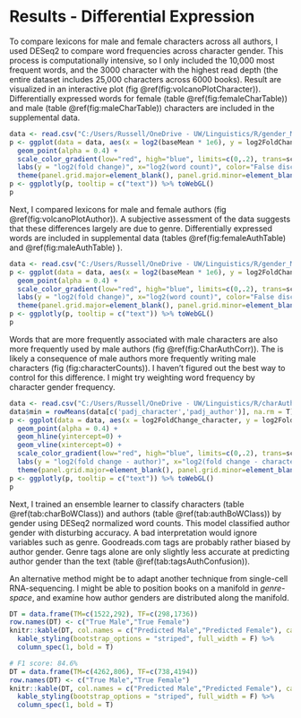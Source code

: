 # Results - Differential Expression

To compare lexicons for male and female characters across all authors, I used DESeq2 to compare word frequencies across character gender. This process is computationally intensive, so I only included the 10,000 most frequent words, and the 3000 character with the highest read depth (the entire dataset includes 25,000 characters across 6000 books). Result are visualized in an interactive plot (fig \@ref(fig:volcanoPlotCharacter)). Differentially expressed words for female (table \@ref(fig:femaleCharTable)) and male (table \@ref(fig:maleCharTable)) characters are included in the supplemental data. 

```r
data <- read.csv("C:/Users/Russell/OneDrive - UW/Linguistics/R/gender_M_vs_F_char.csv")
p <- ggplot(data = data, aes(x = log2(baseMean * 1e6), y = log2FoldChange, text=sprintf("%s</br></br>log2FoldChange: %.3g</br>FDR: %.3g",X,log2FoldChange,padj), colour = padj)) +
  geom_point(alpha = 0.4) +  
  scale_color_gradient(low="red", high="blue", limits=c(0,.2), trans=scales::pseudo_log_trans(.000001), breaks=c(0,.001,.01,.05,.2)) +
  labs(y = "log2(fold change)", x="log2(word count)", color="False discovery rate") + 
  theme(panel.grid.major=element_blank(), panel.grid.minor=element_blank(), panel.backgroun=element_blank(), axis.line=element_line(colour="black")) 
p <- ggplotly(p, tooltip = c("text")) %>% toWebGL()
p
```

Next, I compared lexicons for male and female authors (fig \@ref(fig:volcanoPlotAuthor)). A subjective assessment of the data suggests that these differences largely are due to genre. Differentially expressed words are included in supplemental data (tables \@ref(fig:femaleAuthTable) and \@ref(fig:maleAuthTable) ).

```r
data <- read.csv("C:/Users/Russell/OneDrive - UW/Linguistics/R/gender_M_vs_F.csv")
p <- ggplot(data = data, aes(x = log2(baseMean * 1e6), y = log2FoldChange, text=sprintf("%s</br></br>log2FoldChange: %.3g</br>FDR: %.3g",X,log2FoldChange,padj), colour = padj)) +
  geom_point(alpha = 0.4) +  
  scale_color_gradient(low="red", high="blue", limits=c(0,.2), trans=scales::pseudo_log_trans(.000001), breaks=c(0,.001,.01,.05,.2)) +
  labs(y = "log2(fold change)", x="log2(word count)", color="False discovery rate") + 
  theme(panel.grid.major=element_blank(), panel.grid.minor=element_blank(), panel.backgroun=element_blank(), axis.line=element_line(colour="black")) 
p <- ggplotly(p, tooltip = c("text")) %>% toWebGL()
p
```

Words that are more frequently associated with male characters are also more frequently used by male authors (fig \@ref(fig:CharAuthCorr)). The is likely a consequence of male authors more frequently writing male characters (fig \ref(fig:characterCounts)). I haven’t figured out the best way to control for this difference. I might try weighting word frequency by character gender frequency.

```r
data <- read.csv("C:/Users/Russell/OneDrive - UW/Linguistics/R/charAuthJoined.csv")
data$min = rowMeans(data[c('padj_character','padj_author')], na.rm = T)
p <- ggplot(data = data, aes(x = log2FoldChange_character, y = log2FoldChange_author, color=min, text=Word)) +
  geom_point(alpha = 0.4) +  
  geom_hline(yintercept=0) +
  geom_vline(xintercept=0) +
  scale_color_gradient(low="red", high="blue", limits=c(0,.2), trans=scales::pseudo_log_trans(.000001), breaks=c(0,.001,.01,.05,.2)) +
  labs(y = "log2(fold change - author)", x="log2(fold change - character)", color="False discovery rate") + 
  theme(panel.grid.major=element_blank(), panel.grid.minor=element_blank(), panel.backgroun=element_blank(), axis.line=element_line(colour="black"), ) 
p <- ggplotly(p, tooltip = c("text")) %>% toWebGL()
p
```


Next, I trained an ensemble learner to classify characters (table \@ref(tab:charBoWClass)) and authors (table \@ref(tab:authBoWClass)) by gender using DESeq2 normalized word counts. This model classified author gender with disturbing accuracy. A bad interpretation would ignore variables such as genre. Goodreads.com tags are probably rather biased by author gender. Genre tags alone are only slightly less accurate at predicting author gender than the text (table \@ref(tab:tagsAuthConfusion)).

An alternative method might be to adapt another technique from single-cell RNA-sequencing. I might be able to position books on a manifold in *genre-space*, and examine how author genders are distributed along the manifold. 

```r
DT = data.frame(TM=c(1522,292), TF=c(298,1736))
row.names(DT) <- c("True Male","True Female")
knitr::kable(DT, col.names = c("Predicted Male","Predicted Female"), caption = 'predicted author gender using bag of words.') %>%
  kable_styling(bootstrap_options = "striped", full_width = F) %>%
  column_spec(1, bold = T)
```

```r
# F1 score: 84.6%
DT = data.frame(TM=c(4262,806), TF=c(738,4194))
row.names(DT) <- c("True Male","True Female")
knitr::kable(DT, col.names = c("Predicted Male","Predicted Female"), caption = 'Predicted character gender using bag of words.') %>%
  kable_styling(bootstrap_options = "striped", full_width = F) %>%
  column_spec(1, bold = T)
```







